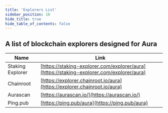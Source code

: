 ```yaml
---
title: 'Explorers List'
sidebar_position: 10
hide_title: true
hide_table_of_contents: false
---
```



<PageTitle iconUrl="img/aura-icon.svg" title="Aura Explorers List" />

## A list of blockchain explorers designed for Aura

| Name             | Link |
| ---------------- | ---- |
| Staking Explorer | [https://staking-explorer.com/explorer/aura](https://staking-explorer.com/explorer/aura) |
| Chainroot | [https://explorer.chainroot.io/aura](https://explorer.chainroot.io/aura) |
| Aurascan | [https://aurascan.io/](https://aurascan.io/) |
| Ping.pub | [https://ping.pub/aura](https://ping.pub/aura) |
